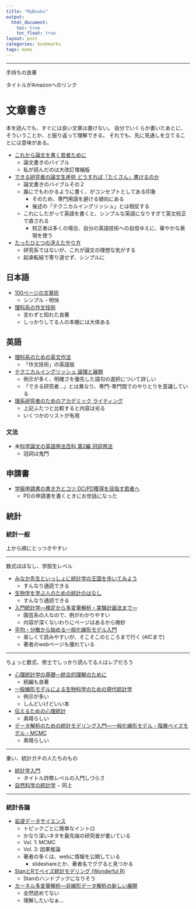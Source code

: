 ```yaml
---
title: "MyBooks"
output:
  html_document:
    toc: true
    toc_float: true
layout: post
categories: bookmarks
tags: memo
---
```


-------

手持ちの良著

タイトルがAmazonへのリンク

# 文章書き

本を読んでも、すぐには良い文章は書けない。
自分でいくらか書いたあとに、そういうことか、と振り返って理解できる。
それでも、先に見通しを立てることには意味がある。

- [これから論文を書く若者ために](https://www.amazon.co.jp/%E3%81%93%E3%82%8C%E3%81%8B%E3%82%89%E8%AB%96%E6%96%87%E3%82%92%E6%9B%B8%E3%81%8F%E8%8B%A5%E8%80%85%E3%81%AE%E3%81%9F%E3%82%81%E3%81%AB-%E7%A9%B6%E6%A5%B5%E3%81%AE%E5%A4%A7%E6%94%B9%E8%A8%82%E7%89%88-%E9%85%92%E4%BA%95-%E8%81%A1%E6%A8%B9/dp/4320005953)
    - 論文書きのバイブル
    - 私が読んだのは大改訂増補版
- [できる研究者の論文生産術 どうすれば「たくさん」書けるのか](https://www.amazon.co.jp/%E3%81%A7%E3%81%8D%E3%82%8B%E7%A0%94%E7%A9%B6%E8%80%85%E3%81%AE%E8%AB%96%E6%96%87%E7%94%9F%E7%94%A3%E8%A1%93-%E3%81%A9%E3%81%86%E3%81%99%E3%82%8C%E3%81%B0%E3%80%8C%E3%81%9F%E3%81%8F%E3%81%95%E3%82%93%E3%80%8D%E6%9B%B8%E3%81%91%E3%82%8B%E3%81%AE%E3%81%8B-KS%E7%A7%91%E5%AD%A6%E4%B8%80%E8%88%AC%E6%9B%B8-%E3%83%9D%E3%83%BC%E3%83%AB-J%E3%83%BB%E3%82%B7%E3%83%AB%E3%83%B4%E3%82%A3%E3%82%A2/dp/4061531530)
    - 論文書きのバイブルその２
    - 誰にでもわかるように書く、がコンセプトとしてある印象
        - そのため、専門用語を避ける傾向にある
        - 後述の「テクニカルイングリッシュ」とは相反する
    - これにしたがって英語を書くと、シンプルな英語になりすぎて英文校正で直される
        - 校正者は多くの場合、自分の英語技術への自信ゆえに、華やかな表現を使う

- [たったひとつの冴えたやり方](https://www.amazon.co.jp/dp/4152089512/ref=dp_ob_title_bk)
    - 研究系ではないが、これが論文の理想な気がする
    - 起承転結で寄り道せず、シンプルに

## 日本語

- [100ページの文章術](https://www.amazon.co.jp/100%E3%83%9A%E3%83%BC%E3%82%B8%E3%81%AE%E6%96%87%E7%AB%A0%E8%A1%93-%EF%BC%8D%E3%82%8F%E3%81%8B%E3%82%8A%E3%82%84%E3%81%99%E3%81%84%E6%96%87%E7%AB%A0%E3%81%AE%E6%9B%B8%E3%81%8D%E6%96%B9%E3%81%AE%E3%81%99%E3%81%B9%E3%81%A6%E3%81%8C%E3%81%93%E3%81%93%E3%81%AB%EF%BC%8D-%E9%85%92%E4%BA%95-%E8%81%A1%E6%A8%B9/dp/4320005856)
    - シンプル・明快
- [理科系の作文技術](https://www.amazon.co.jp/%E7%90%86%E7%A7%91%E7%B3%BB%E3%81%AE%E4%BD%9C%E6%96%87%E6%8A%80%E8%A1%93-%E4%B8%AD%E5%85%AC%E6%96%B0%E6%9B%B8-624-%E6%9C%A8%E4%B8%8B-%E6%98%AF%E9%9B%84/dp/4121006240/ref=sr_1_2?ie=UTF8&qid=1483189329&sr=8-2&keywords=%E7%90%86%E7%A7%91%E7%B3%BB%E3%81%AE%E3%81%9F%E3%82%81%E3%81%AE%E8%8B%B1%E6%96%87%E4%BD%9C%E6%B3%95)
    - 言わずと知れた良著
    - しっかりしてる人の本棚には大体ある

## 英語

- [理科系のための英文作法](https://www.amazon.co.jp/%E7%90%86%E7%A7%91%E7%B3%BB%E3%81%AE%E3%81%9F%E3%82%81%E3%81%AE%E8%8B%B1%E6%96%87%E4%BD%9C%E6%B3%95-%E6%96%87%E7%AB%A0%E3%82%92%E3%81%AA%E3%82%81%E3%82%89%E3%81%8B%E3%81%AB%E3%81%A4%E3%81%AA%E3%81%90%E5%9B%9B%E3%81%A4%E3%81%AE%E6%B3%95%E5%89%87-%E4%B8%AD%E5%85%AC%E6%96%B0%E6%9B%B8-%E6%9D%89%E5%8E%9F-%E5%8E%9A%E5%90%89/dp/412101216X/ref=sr_1_1?ie=UTF8&qid=1483189329&sr=8-1&keywords=%E7%90%86%E7%A7%91%E7%B3%BB%E3%81%AE%E3%81%9F%E3%82%81%E3%81%AE%E8%8B%B1%E6%96%87%E4%BD%9C%E6%B3%95)
    - 「作文技術」の英語版
- [テクニカルイングリッシュ 論理と展開](https://www.amazon.co.jp/%E3%83%86%E3%82%AF%E3%83%8B%E3%82%AB%E3%83%AB%E3%83%BB%E3%82%A4%E3%83%B3%E3%82%B0%E3%83%AA%E3%83%83%E3%82%B7%E3%83%A5%E2%80%95%E8%AB%96%E7%90%86%E3%81%A8%E5%B1%95%E9%96%8B-%E7%AF%A0%E7%94%B0-%E7%BE%A9%E6%98%8E/dp/4523263973)
    - 例示が多く、明確さを優先した語句の選択について詳しい
    - 「できる研究者...」とは異なり、専門-専門間でのやりとりを意識している
- [理系研究者のためのアカデミック ライティング](https://www.amazon.co.jp/%E7%90%86%E7%B3%BB%E7%A0%94%E7%A9%B6%E8%80%85%E3%81%AE%E3%81%9F%E3%82%81%E3%81%AE%E3%82%A2%E3%82%AB%E3%83%87%E3%83%9F%E3%83%83%E3%82%AF-%E3%83%A9%E3%82%A4%E3%83%86%E3%82%A3%E3%83%B3%E3%82%B0-%E3%83%92%E3%83%A9%E3%83%AA%E3%83%BC%E3%83%BB%E3%82%B0%E3%83%A9%E3%82%B9%E3%83%9E%E3%83%B3-%E3%83%87%E3%82%A3%E3%83%BC%E3%83%AB/dp/4489021186)
    - 上記ふたつと比較すると内容は劣る
    - いくつかのリストが有用

### 文法

- 未[科学論文の英語用法百科 第2編 冠詞用法](https://www.amazon.co.jp/%E7%A7%91%E5%AD%A6%E8%AB%96%E6%96%87%E3%81%AE%E8%8B%B1%E8%AA%9E%E7%94%A8%E6%B3%95%E7%99%BE%E7%A7%91-%E7%AC%AC2%E7%B7%A8-%E5%86%A0%E8%A9%9E%E7%94%A8%E6%B3%95-%E3%82%B0%E3%83%AC%E3%83%B3-%E3%83%91%E3%82%B1%E3%83%83%E3%83%88/dp/4814000480)
    - 冠詞は鬼門
  

## 申請書

- [学振申請書の書き方とコツ DC/PD獲得を目指す若者へ](https://www.amazon.co.jp/%E5%AD%A6%E6%8C%AF%E7%94%B3%E8%AB%8B%E6%9B%B8%E3%81%AE%E6%9B%B8%E3%81%8D%E6%96%B9%E3%81%A8%E3%82%B3%E3%83%84-DC-PD%E7%8D%B2%E5%BE%97%E3%82%92%E7%9B%AE%E6%8C%87%E3%81%99%E8%8B%A5%E8%80%85%E3%81%B8-KS%E7%A7%91%E5%AD%A6%E4%B8%80%E8%88%AC%E6%9B%B8-%E5%A4%A7%E4%B8%8A/dp/4061531603)
    - PDの申請書を書くときにお世話になった


## 統計

### 統計一般

上から順にとっつきやすい

-----

数式ほぼなし、学部生レベル

- [みなか先生といっしょに統計学の王国を歩いてみよう](https://www.amazon.co.jp/%E3%81%BF%E3%81%AA%E3%81%8B%E5%85%88%E7%94%9F%E3%81%A8%E3%81%84%E3%81%A3%E3%81%97%E3%82%87%E3%81%AB-%E7%B5%B1%E8%A8%88%E5%AD%A6%E3%81%AE%E7%8E%8B%E5%9B%BD%E3%82%92%E6%AD%A9%E3%81%84%E3%81%A6%E3%81%BF%E3%82%88%E3%81%86%E3%80%9C%E6%83%85%E5%A0%B1%E3%81%AE%E6%B5%B7%E3%81%A8%E6%8E%A8%E8%AB%96%E3%81%AE%E5%B1%B1%E3%82%92%E8%B6%8A%E3%81%88%E3%82%8B%E7%BF%BC%E3%82%92%E3%82%A2%E3%83%8A%E3%82%BF%E3%81%AB%EF%BC%81-%E4%B8%89%E4%B8%AD-%E4%BF%A1%E5%AE%8F/dp/4758120587)
    - すんなり通読できる
- [生物学を学ぶ人のための統計のはなし](https://www.amazon.co.jp/%E7%94%9F%E7%89%A9%E5%AD%A6%E3%82%92%E5%AD%A6%E3%81%B6%E4%BA%BA%E3%81%AE%E3%81%9F%E3%82%81%E3%81%AE%E7%B5%B1%E8%A8%88%E3%81%AE%E3%81%AF%E3%81%AA%E3%81%97-%E3%81%8D%E3%81%BF%E3%81%AB%E3%82%82%E5%87%BA%E3%81%9B%E3%82%8B%E6%9C%89%E6%84%8F%E5%B7%AE-%E7%B2%95%E8%B0%B7-%E8%8B%B1%E4%B8%80/dp/4829921234/ref=pd_sbs_14_t_1?_encoding=UTF8&psc=1&refRID=P332XS65Q775Y9QX3N93)
    - すんなり通読できる
- [入門統計学—検定から多変量解析・実験計画法まで—](https://www.amazon.co.jp/%E5%85%A5%E9%96%80-%E7%B5%B1%E8%A8%88%E5%AD%A6-%E2%88%92%E6%A4%9C%E5%AE%9A%E3%81%8B%E3%82%89%E5%A4%9A%E5%A4%89%E9%87%8F%E8%A7%A3%E6%9E%90%E3%83%BB%E5%AE%9F%E9%A8%93%E8%A8%88%E7%94%BB%E6%B3%95%E3%81%BE%E3%81%A7%E2%88%92-%E6%A0%97%E5%8E%9F-%E4%BC%B8%E4%B8%80/dp/4274068552)
    - 園芸系の人なので、例がわかりやすい
    - 内容が深くないわりにページはあるから微妙
- [平均・分散から始める一般化線形モデル入門](https://www.amazon.co.jp/%E5%B9%B3%E5%9D%87%E3%83%BB%E5%88%86%E6%95%A3%E3%81%8B%E3%82%89%E5%A7%8B%E3%82%81%E3%82%8B%E4%B8%80%E8%88%AC%E5%8C%96%E7%B7%9A%E5%BD%A2%E3%83%A2%E3%83%87%E3%83%AB%E5%85%A5%E9%96%80-%E9%A6%AC%E5%A0%B4-%E7%9C%9F%E5%93%89/dp/4903814742)
    - 易しくて読みやすいが、そこそこのところまで行く (AICまで)
    - 著者のwebページも優れている

-----

ちょっと数式、修士でしっかり読んでる人はレアだろう

- [心理統計学の基礎―統合的理解のために ](https://www.amazon.co.jp/%E5%BF%83%E7%90%86%E7%B5%B1%E8%A8%88%E5%AD%A6%E3%81%AE%E5%9F%BA%E7%A4%8E-%E7%B5%B1%E5%90%88%E7%9A%84%E7%90%86%E8%A7%A3%E3%81%AE%E3%81%9F%E3%82%81%E3%81%AB-%E6%9C%89%E6%96%90%E9%96%A3%E3%82%A2%E3%83%AB%E3%83%9E-%E5%8D%97%E9%A2%A8%E5%8E%9F-%E6%9C%9D%E5%92%8C/dp/4641121605/ref=sr_1_1?s=books&ie=UTF8&qid=1489632585&sr=1-1&keywords=%E5%8D%97%E9%A2%A8%E5%8E%9F+%E6%9C%9D%E5%92%8C)
    - 続編も良著
- [一般線形モデルによる生物科学のための現代統計学](https://www.amazon.co.jp/%E4%B8%80%E8%88%AC%E7%B7%9A%E5%BD%A2%E3%83%A2%E3%83%87%E3%83%AB%E3%81%AB%E3%82%88%E3%82%8B%E7%94%9F%E7%89%A9%E7%A7%91%E5%AD%A6%E3%81%AE%E3%81%9F%E3%82%81%E3%81%AE%E7%8F%BE%E4%BB%A3%E7%B5%B1%E8%A8%88%E5%AD%A6%E2%80%95%E3%81%82%E3%81%AA%E3%81%9F%E3%81%AE%E5%AE%9F%E9%A8%93%E3%82%92%E3%81%A9%E3%81%AE%E3%82%88%E3%81%86%E3%81%AB%E8%A7%A3%E6%9E%90%E3%81%99%E3%82%8B%E3%81%8B-%E3%82%A2%E3%83%A9%E3%83%B3-%E3%82%B0%E3%83%A9%E3%83%95%E3%82%A7%E3%83%B3/dp/4320056396) 
    - 例示が多い
    - しんどいけどいい本
- [伝えるための心理統計](https://www.amazon.co.jp/%E4%BC%9D%E3%81%88%E3%82%8B%E3%81%9F%E3%82%81%E3%81%AE%E5%BF%83%E7%90%86%E7%B5%B1%E8%A8%88-%E5%8A%B9%E6%9E%9C%E9%87%8F%E3%83%BB%E4%BF%A1%E9%A0%BC%E5%8C%BA%E9%96%93%E3%83%BB%E6%A4%9C%E5%AE%9A%E5%8A%9B-%E5%A4%A7%E4%B9%85%E4%BF%9D%E8%A1%97%E4%BA%9C/dp/4326250720)
    - 素晴らしい
- [データ解析のための統計モデリング入門---一般化線形モデル・階層ベイズモデル・MCMC](https://www.amazon.co.jp/dp/product/400006973X/ref=as_li_tf_tl?camp=247&creative=1211&creativeASIN=400006973X&ie=UTF8&linkCode=as2&tag=bookmeter_book_middle_detail_pc_login-22)
    - 素晴らしい

-----

重い、統計ガチの人たちのもの

- [統計学入門](https://www.amazon.co.jp/%E7%B5%B1%E8%A8%88%E5%AD%A6%E5%85%A5%E9%96%80-%E5%9F%BA%E7%A4%8E%E7%B5%B1%E8%A8%88%E5%AD%A6-%E6%9D%B1%E4%BA%AC%E5%A4%A7%E5%AD%A6%E6%95%99%E9%A4%8A%E5%AD%A6%E9%83%A8%E7%B5%B1%E8%A8%88%E5%AD%A6%E6%95%99%E5%AE%A4/dp/4130420658)
    - タイトル詐欺レベルの入門しづらさ
- [自然科学の統計学](https://www.amazon.co.jp/%E8%87%AA%E7%84%B6%E7%A7%91%E5%AD%A6%E3%81%AE%E7%B5%B1%E8%A8%88%E5%AD%A6-%E5%9F%BA%E7%A4%8E%E7%B5%B1%E8%A8%88%E5%AD%A6-%E6%9D%B1%E4%BA%AC%E5%A4%A7%E5%AD%A6%E6%95%99%E9%A4%8A%E5%AD%A6%E9%83%A8%E7%B5%B1%E8%A8%88%E5%AD%A6%E6%95%99%E5%AE%A4/dp/4130420674/ref=pd_sbs_14_t_2?_encoding=UTF8&psc=1&refRID=WG7P2MX2CFGBFJ9CFVXZ)
    − 同上

-----

### 統計各論

- [岩波データサイエンス](https://sites.google.com/site/iwanamidatascience/)
    - トピックごとに簡単なイントロ
    - かなり深いネタを最先端の研究者が書いている
    - Vol. 1: MCMC
    - Vol. 3: 因果推論
    - 著者の多くは、webに情報を公開している
        - slideshareとか、著者名でググると見つかる
        
- [StanとRでベイズ統計モデリング (Wonderful R)](https://www.amazon.co.jp/dp/product/4320112423/ref=as_li_tf_tl?camp=247&creative=1211&creativeASIN=4320112423&ie=UTF8&linkCode=as2&tag=bookmeter_book_middle_detail_pc_login-22)
    - Stanのハンドブックになりそう
    
- [カーネル多変量解析―非線形データ解析の新しい展開](https://www.amazon.co.jp/%E3%82%AB%E3%83%BC%E3%83%8D%E3%83%AB%E5%A4%9A%E5%A4%89%E9%87%8F%E8%A7%A3%E6%9E%90_%E9%9D%9E%E7%B7%9A%E5%BD%A2%E3%83%87%E3%83%BC%E3%82%BF%E8%A7%A3%E6%9E%90%E3%81%AE%E6%96%B0%E3%81%97%E3%81%84%E5%B1%95%E9%96%8B-%E3%82%B7%E3%83%AA%E3%83%BC%E3%82%BA%E7%A2%BA%E7%8E%87%E3%81%A8%E6%83%85%E5%A0%B1%E3%81%AE%E7%A7%91%E5%AD%A6-%E8%B5%A4%E7%A9%82-%E6%98%AD%E5%A4%AA%E9%83%8E/dp/4000069713/ref=pd_sim_14_5?_encoding=UTF8&psc=1&refRID=WT4J4HHD1N3CMC0E3YCT)
    - 全然読めてない
    - 理解したいなぁ...
    
